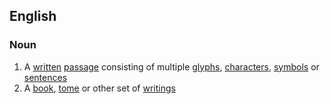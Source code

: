 ==English==
===Noun===
#A [[written]] [[passage]] consisting of multiple [[glyph]]s, [[character]]s, [[symbol]]s or [[sentence]]s
#A [[book]], [[tome]] or other set of [[writing]]s